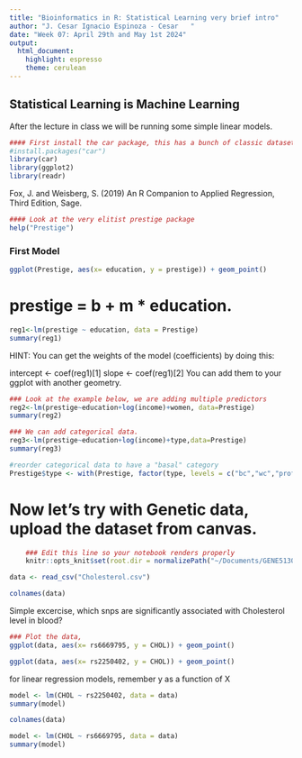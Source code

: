 ```yaml
---
title: "Bioinformatics in R: Statistical Learning very brief intro"
author: "J. Cesar Ignacio Espinoza - Cesar   "
date: "Week 07: April 29th and May 1st 2024"
output: 
  html_document: 
    highlight: espresso
    theme: cerulean
---
```


## Statistical Learning is Machine Learning

After the lecture in class we will be running some simple linear models.

```r
#### First install the car package, this has a bunch of classic datasets used when learning ML.
#install.packages("car")
library(car)
library(ggplot2)
library(readr)
```

Fox, J. and Weisberg, S. (2019) An R Companion to Applied Regression, Third Edition, Sage.

```r
#### Look at the very elitist prestige package
help("Prestige")
```

### First Model 

```r
ggplot(Prestige, aes(x= education, y = prestige)) + geom_point()
```

# prestige = b + m * education.

```r
reg1<-lm(prestige ~ education, data = Prestige)
summary(reg1)
```
HINT: You can get the weights of the model (coefficients) by doing this:

intercept <- coef(reg1)[1]
slope <- coef(reg1)[2]
You can add them to your ggplot with another geometry.

```r
### Look at the example below, we are adding multiple predictors
reg2<-lm(prestige~education+log(income)+women, data=Prestige)
summary(reg2)
```

```r
### We can add categorical data.
reg3<-lm(prestige~education+log(income)+type,data=Prestige)
summary(reg3)
```

```r
#reorder categorical data to have a "basal" category 
Prestige$type <- with(Prestige, factor(type, levels = c("bc","wc","prof")))
```

# Now let's try with Genetic data, upload the dataset from canvas.


```r
    ### Edit this line so your notebook renders properly
    knitr::opts_knit$set(root.dir = normalizePath("~/Documents/GENE5130")) 
```

```r
data <- read_csv("Cholesterol.csv")
```

```r
colnames(data)
```

Simple excercise, which snps are significantly associated with Cholesterol level in blood?

```r
### Plot the data, 
ggplot(data, aes(x= rs6669795, y = CHOL)) + geom_point()

```

```r
ggplot(data, aes(x= rs2250402, y = CHOL)) + geom_point()

```
for linear regression models, remember y as a function of X
```r
model <- lm(CHOL ~ rs2250402, data = data)
summary(model)
```
```r
colnames(data)
```

```r
model <- lm(CHOL ~ rs6669795, data = data)
summary(model)
```

